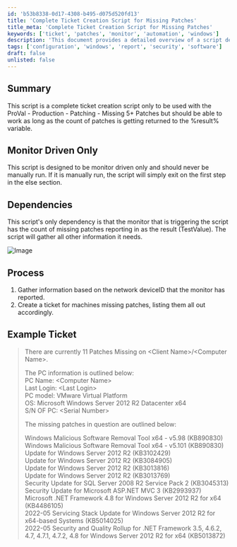 ```yaml
---
id: 'b53b8338-0d17-4308-b495-d075d520fd13'
title: 'Complete Ticket Creation Script for Missing Patches'
title_meta: 'Complete Ticket Creation Script for Missing Patches'
keywords: ['ticket', 'patches', 'monitor', 'automation', 'windows']
description: 'This document provides a detailed overview of a script designed for creating tickets based on missing patches in a ProVal environment. It outlines the dependencies, process, and an example of a generated ticket, emphasizing that the script should be monitor driven and not manually executed.'
tags: ['configuration', 'windows', 'report', 'security', 'software']
draft: false
unlisted: false
---
```

## Summary

This script is a complete ticket creation script only to be used with the ProVal - Production - Patching - Missing 5+ Patches but should be able to work as long as the count of patches is getting returned to the %result% variable.

## Monitor Driven Only

This script is designed to be monitor driven only and should never be manually run. If it is manually run, the script will simply exit on the first step in the else section.

## Dependencies

This script's only dependency is that the monitor that is triggering the script has the count of missing patches reporting in as the result (TestValue). The script will gather all other information it needs.

![Image](../../../static/img/Ticket-Creation---Missing-Patches/image_1.png)

## Process

1. Gather information based on the network deviceID that the monitor has reported.
2. Create a ticket for machines missing patches, listing them all out accordingly.

## Example Ticket

> There are currently 11 Patches Missing on \<Client Name>/\<Computer Name>.
>
> The PC information is outlined below:  
> PC Name: \<Computer Name>  
> Last Login: \<Last Login>  
> PC model: VMware Virtual Platform  
> OS: Microsoft Windows Server 2012 R2 Datacenter x64  
> S/N OF PC: \<Serial Number>
>
> The missing patches in question are outlined below:
>
> Windows Malicious Software Removal Tool x64 - v5.98 (KB890830)  
> Windows Malicious Software Removal Tool x64 - v5.101 (KB890830)  
> Update for Windows Server 2012 R2 (KB3102429)  
> Update for Windows Server 2012 R2 (KB3084905)  
> Update for Windows Server 2012 R2 (KB3013816)  
> Update for Windows Server 2012 R2 (KB3013769)  
> Security Update for SQL Server 2008 R2 Service Pack 2 (KB3045313)  
> Security Update for Microsoft ASP.NET MVC 3 (KB2993937)  
> Microsoft .NET Framework 4.8 for Windows Server 2012 R2 for x64 (KB4486105)  
> 2022-05 Servicing Stack Update for Windows Server 2012 R2 for x64-based Systems (KB5014025)  
> 2022-05 Security and Quality Rollup for .NET Framework 3.5, 4.6.2, 4.7, 4.7.1, 4.7.2, 4.8 for Windows Server 2012 R2 for x64 (KB5013872)  











